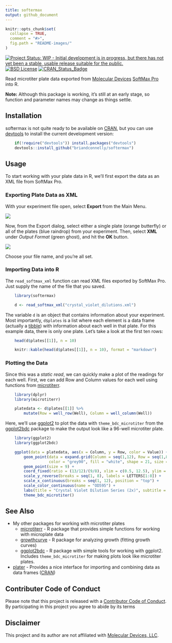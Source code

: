 ```yaml
---
title: softermax
output: github_document
---
```


<!-- README.md is generated from README.Rmd. Please edit that file -->

```r
knitr::opts_chunk$set(
  collapse = TRUE,
  comment = "#>",
  fig.path = "README-images/"
)
```

[![Project Status: WIP - Initial development is in progress, but there has not yet been a stable, usable release suitable for the public.](http://www.repostatus.org/badges/latest/wip.svg)](http://www.repostatus.org/#wip)
[![BSD License](https://img.shields.io/badge/license-BSD-brightgreen.svg)](https://opensource.org/licenses/BSD-2-Clause)
[![CRAN_Status_Badge](http://www.r-pkg.org/badges/version/softermax)](https://cran.r-project.org/package=softermax)

Read microtiter plate data exported from [Molecular Devices](https://www.moleculardevices.com) [SoftMax Pro](https://www.moleculardevices.com/systems/microplate-readers/softmax-pro-7-software) into R.

**Note:** Although this package is working, it's still at an early stage, so function and parameter names may change as things settle.


## Installation

softermax is not quite ready to be available on [CRAN](http://cran.r-project.org), but you can use [devtools](http://cran.r-project.org/web/packages/devtools/index.html) to install the current development version:

```r
    if(!require("devtools")) install.packages("devtools")
    devtools::install_github("briandconnelly/softermax")
```


## Usage

To start working with your plate data in R, we'll first export the data as an XML file from SoftMax Pro.


### Exporting Plate Data as XML

With your experiment file open, select **Export** from the Main Menu.

![](README-images/main_menu.png)

Now, from the Export dialog, select either a single plate (orange butterfly) or all of the plates (blue raindrop) from your experiment.
Then, select **XML** under *Output Format* (green ghost), and hit the **OK** button.

![](README-images/export_details.png)

Choose your file name, and you're all set.


### Importing Data into R

The `read_softmax_xml` function can read XML files exported by SoftMax Pro.
Just supply the name of the file that you saved.

```r
    library(softermax)

    d <- read_softmax_xml("crystal_violet_dilutions.xml")
```

The variable `d` is an object that contains information about your experiment.
Most importantly, `d$plates` is a list where each element is a data frame (actually a [tibble](https://cran.r-project.org/package=tibble)) with information about each well in that plate.
For this example data, there is only one plate.
Let's take a look at the first ten rows:

```r
    head(d$plates[[1]], n = 10)
```

```r
    knitr::kable(head(d$plates[[1]], n = 10), format = "markdown")
```


### Plotting the Data

Since this was a *static read*, we can quickly make a plot of the readings for each well.
First, we can add Row and Column values for each well using functions from [microtiterr](https://github.com/briandconnelly/microtiterr).

```r
    library(dplyr)
    library(microtiterr)

    platedata <- d$plates[[1]] %>%
        mutate(Row = well_row(Well), Column = well_column(Well))
```

Here, we'll use [ggplot2](https://cran.r-project.org/package=ggplot2) to plot the data with `theme_bdc_microtiter` from the [ggplot2bdc](https://github.com/briandconnelly/ggplot2bdc) package to make the output look like a 96-well microtiter plate.


```r
    library(ggplot2)
    library(ggplot2bdc)

    ggplot(data = platedata, aes(x = Column, y = Row, color = Value)) +
        geom_point(data = expand.grid(Column = seq(1,12), Row = seq(1,8)),
                   color = "grey90", fill = "white", shape = 21, size = 8) +
        geom_point(size = 9) +
        coord_fixed(ratio = (13/12)/(9/8), xlim = c(0.5, 12.5), ylim = c(0.6, 8.4)) +
        scale_y_reverse(breaks = seq(1, 8), labels = LETTERS[1:8]) +
        scale_x_continuous(breaks = seq(1, 12), position = "top") +
        scale_color_continuous(name = "OD595") +
        labs(title = "Crystal Violet Dilution Series (2x)", subtitle = "5 April 2017") +
        theme_bdc_microtiter()
```


## See Also

- My other packages for working with microtiter plates
    - [microtiterr](https://github.com/briandconnelly/microtiterr) - R package that provides simple functions for working with microplate data
    - [growthcurve](https://github.com/briandconnelly/growthcurve) - R package for analyzing growth (fitting growth curves)
    - [ggplot2bdc](https://cran.r-project.org/package=ggplot2) - R package with simple tools for working with ggplot2. Includes `theme_bdc_microtiter` for making plots look like microtiter plates.
- [plater](https://github.com/ropenscilabs/plater) - Provides a nice interface for importing and combining data as data frames ([CRAN](https://cran.r-project.org/package=plater))


## Contributer Code of Conduct

Please note that this project is released with a [Contributor Code of Conduct](CONDUCT.md). By participating in this project you agree to abide by its terms


## Disclaimer

This project and its author are not affiliated with [Molecular Devices, LLC](https://www.moleculardevices.com).
